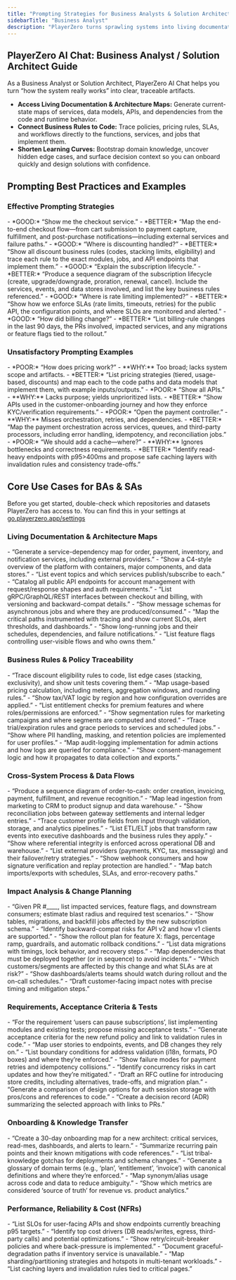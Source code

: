 ```yaml
---
title: "Prompting Strategies for Business Analysts & Solution Architects"
sidebarTitle: "Business Analyst"
description: "PlayerZero turns sprawling systems into living documentation—mapping architecture, tracing business rules to code, and accelerating understanding of complex domains."
---
```


## PlayerZero AI Chat: Business Analyst / Solution Architect Guide

As a Business Analyst or Solution Architect, PlayerZero AI Chat helps you turn “how the system really works” into clear, traceable artifacts.

- **Access Living Documentation & Architecture Maps:** Generate current-state maps of services, data models, APIs, and dependencies from the code and runtime behavior.  
- **Connect Business Rules to Code:** Trace policies, pricing rules, SLAs, and workflows directly to the functions, services, and jobs that implement them.  
- **Shorten Learning Curves:** Bootstrap domain knowledge, uncover hidden edge cases, and surface decision context so you can onboard quickly and design solutions with confidence.  

## Prompting Best Practices and Examples

### Effective Prompting Strategies

<AccordionGroup>

<Accordion title="Ask for End-to-End Flows, Not Isolated Components">
- *GOOD:* “Show me the checkout service.”  
- *BETTER:* “Map the end-to-end checkout flow—from cart submission to payment capture, fulfillment, and post-purchase notifications—including external services and failure paths.”  
</Accordion>

<Accordion title="Tie Business Concepts to Concrete Implementations">
- *GOOD:* “Where is discounting handled?”  
- *BETTER:* “Show all discount business rules (codes, stacking limits, eligibility) and trace each rule to the exact modules, jobs, and API endpoints that implement them.”  
</Accordion>

<Accordion title="Request Artifacts You Can Share (Diagrams, Tables, Traceability)">
- *GOOD:* “Explain the subscription lifecycle.”  
- *BETTER:* “Produce a sequence diagram of the subscription lifecycle (create, upgrade/downgrade, proration, renewal, cancel). Include the services, events, and data stores involved, and list the key business rules referenced.”  
</Accordion>

<Accordion title="Include Non-Functional Requirements (NFRs) and Constraints">
- *GOOD:* “Where is rate limiting implemented?”  
- *BETTER:* “Show how we enforce SLAs (rate limits, timeouts, retries) for the public API, the configuration points, and where SLOs are monitored and alerted.”  
</Accordion>

<Accordion title="Add Timeline and Change Context">
- *GOOD:* “How did billing change?”  
- *BETTER:* “List billing-rule changes in the last 90 days, the PRs involved, impacted services, and any migrations or feature flags tied to the rollout.”  
</Accordion>

</AccordionGroup>

### Unsatisfactory Prompting Examples

<AccordionGroup>

<Accordion title="Vague Business-Only Requests">
- *POOR:* “How does pricing work?”  
- **WHY:** Too broad; lacks system scope and artifacts.  
- *BETTER:* “List pricing strategies (tiered, usage-based, discounts) and map each to the code paths and data models that implement them, with example inputs/outputs.”  
</Accordion>

<Accordion title="Tool-Specific Without Goal">
- *POOR:* “Show all APIs.”  
- **WHY:** Lacks purpose; yields unprioritized lists.  
- *BETTER:* “Show APIs used in the customer-onboarding journey and how they enforce KYC/verification requirements.”  
</Accordion>

<Accordion title="Component-Level Focus Without Integration">
- *POOR:* “Open the payment controller.”  
- **WHY:** Misses orchestration, retries, and dependencies.  
- *BETTER:* “Map the payment orchestration across services, queues, and third-party processors, including error handling, idempotency, and reconciliation jobs.”  
</Accordion>

<Accordion title="Solution-First Without Constraints">
- *POOR:* “We should add a cache—where?”  
- **WHY:** Ignores bottlenecks and correctness requirements.  
- *BETTER:* “Identify read-heavy endpoints with p95>400ms and propose safe caching layers with invalidation rules and consistency trade-offs.”  
</Accordion>

</AccordionGroup>

## Core Use Cases for BAs & SAs
<Note>Before you get started, double-check which repositories and datasets PlayerZero has access to. You can find this in your settings at [go.playerzero.app/settings](go.playerzero.app/settings)</Note>

### Living Documentation & Architecture Maps

<AccordionGroup>

<Accordion title="System & Service Topology">
- “Generate a service-dependency map for order, payment, inventory, and notification services, including external providers.”  
- “Show a C4-style overview of the platform with containers, major components, and data stores.”  
- “List event topics and which services publish/subscribe to each.”  
</Accordion>

<Accordion title="Interface & Contract Catalogs">
- “Catalog all public API endpoints for account management with request/response shapes and auth requirements.”  
- “List gRPC/GraphQL/REST interfaces between checkout and billing, with versioning and backward-compat details.”  
- “Show message schemas for asynchronous jobs and where they are produced/consumed.”  
</Accordion>

<Accordion title="Runtime Behavior & Observability">
- “Map the critical paths instrumented with tracing and show current SLOs, alert thresholds, and dashboards.”  
- “Show long-running jobs and their schedules, dependencies, and failure notifications.”  
- “List feature flags controlling user-visible flows and who owns them.”  
</Accordion>

</AccordionGroup>

### Business Rules & Policy Traceability

<AccordionGroup>

<Accordion title="Pricing, Discounting, and Eligibility">
- “Trace discount eligibility rules to code, list edge cases (stacking, exclusivity), and show unit tests covering them.”  
- “Map usage-based pricing calculation, including meters, aggregation windows, and rounding rules.”  
- “Show tax/VAT logic by region and how configuration overrides are applied.”  
</Accordion>

<Accordion title="Access, Entitlements, and Segmentation">
- “List entitlement checks for premium features and where roles/permissions are enforced.”  
- “Show segmentation rules for marketing campaigns and where segments are computed and stored.”  
- “Trace trial/expiration rules and grace periods to services and scheduled jobs.”  
</Accordion>

<Accordion title="Compliance & Policy Controls">
- “Show where PII handling, masking, and retention policies are implemented for user profiles.”  
- “Map audit-logging implementation for admin actions and how logs are queried for compliance.”  
- “Show consent-management logic and how it propagates to data collection and exports.”  
</Accordion>

</AccordionGroup>

### Cross-System Process & Data Flows

<AccordionGroup>

<Accordion title="Order-to-Cash / Lead-to-Revenue">
- “Produce a sequence diagram of order-to-cash: order creation, invoicing, payment, fulfillment, and revenue recognition.”  
- “Map lead ingestion from marketing to CRM to product signup and data warehouse.”  
- “Show reconciliation jobs between gateway settlements and internal ledger entries.”  
</Accordion>

<Accordion title="Data Lineage & Transformations">
- “Trace customer profile fields from input through validation, storage, and analytics pipelines.”  
- “List ETL/ELT jobs that transform raw events into executive dashboards and the business rules they apply.”  
- “Show where referential integrity is enforced across operational DB and warehouse.”  
</Accordion>

<Accordion title="Integration Points & Contracts">
- “List external providers (payments, KYC, tax, messaging) and their failover/retry strategies.”  
- “Show webhook consumers and how signature verification and replay protection are handled.”  
- “Map batch imports/exports with schedules, SLAs, and error-recovery paths.”  
</Accordion>

</AccordionGroup>

### Impact Analysis & Change Planning

<AccordionGroup>

<Accordion title="Blast Radius & Risk">
- “Given PR #____, list impacted services, feature flags, and downstream consumers; estimate blast radius and required test scenarios.”  
- “Show tables, migrations, and backfill jobs affected by the new subscription schema.”  
- “Identify backward-compat risks for API v2 and how v1 clients are supported.”  
</Accordion>

<Accordion title="Rollout, Flags & Migrations">
- “Show the rollout plan for feature X: flags, percentage ramp, guardrails, and automatic rollback conditions.”  
- “List data migrations with timings, lock behavior, and recovery steps.”  
- “Map dependencies that must be deployed together (or in sequence) to avoid incidents.”  
</Accordion>

<Accordion title="Stakeholder & SLA Considerations">
- “Which customers/segments are affected by this change and what SLAs are at risk?”  
- “Show dashboards/alerts teams should watch during rollout and the on-call schedules.”  
- “Draft customer-facing impact notes with precise timing and mitigation steps.”  
</Accordion>

</AccordionGroup>

### Requirements, Acceptance Criteria & Tests

<AccordionGroup>

<Accordion title="Traceability from Requirement → Code → Tests">
- “For the requirement ‘users can pause subscriptions’, list implementing modules and existing tests; propose missing acceptance tests.”  
- “Generate acceptance criteria for the new refund policy and link to validation rules in code.”  
- “Map user stories to endpoints, events, and DB changes they rely on.”  
</Accordion>

<Accordion title="Edge Cases & Negative Paths">
- “List boundary conditions for address validation (i18n, formats, PO boxes) and where they’re enforced.”  
- “Show failure modes for payment retries and idempotency collisions.”  
- “Identify concurrency risks in cart updates and how they’re mitigated.”  
</Accordion>

<Accordion title="Documentation & RFC Support">
- “Draft an RFC outline for introducing store credits, including alternatives, trade-offs, and migration plan.”  
- “Generate a comparison of design options for auth session storage with pros/cons and references to code.”  
- “Create a decision record (ADR) summarizing the selected approach with links to PRs.”  
</Accordion>

</AccordionGroup>

### Onboarding & Knowledge Transfer

<AccordionGroup>

<Accordion title="Role-Specific Starter Packs">
- “Create a 30-day onboarding map for a new architect: critical services, read-mes, dashboards, and alerts to learn.”  
- “Summarize recurring pain points and their known mitigations with code references.”  
- “List tribal-knowledge gotchas for deployments and schema changes.”  
</Accordion>

<Accordion title="Glossary & Domain Concepts">
- “Generate a glossary of domain terms (e.g., ‘plan’, ‘entitlement’, ‘invoice’) with canonical definitions and where they’re enforced.”  
- “Map synonym/alias usage across code and data to reduce ambiguity.”  
- “Show which metrics are considered ‘source of truth’ for revenue vs. product analytics.”  
</Accordion>

</AccordionGroup>

### Performance, Reliability & Cost (NFRs)

<AccordionGroup>

<Accordion title="SLOs, Bottlenecks & Capacity">
- “List SLOs for user-facing APIs and show endpoints currently breaching p95 targets.”  
- “Identify top cost drivers (DB reads/writes, egress, third-party calls) and potential optimizations.”  
- “Show retry/circuit-breaker policies and where back-pressure is implemented.”  
</Accordion>

<Accordion title="Scalability & Degradation Plans">
- “Document graceful-degradation paths if inventory service is unavailable.”  
- “Map sharding/partitioning strategies and hotspots in multi-tenant workloads.”  
- “List caching layers and invalidation rules tied to critical pages.”  
</Accordion>

</AccordionGroup>